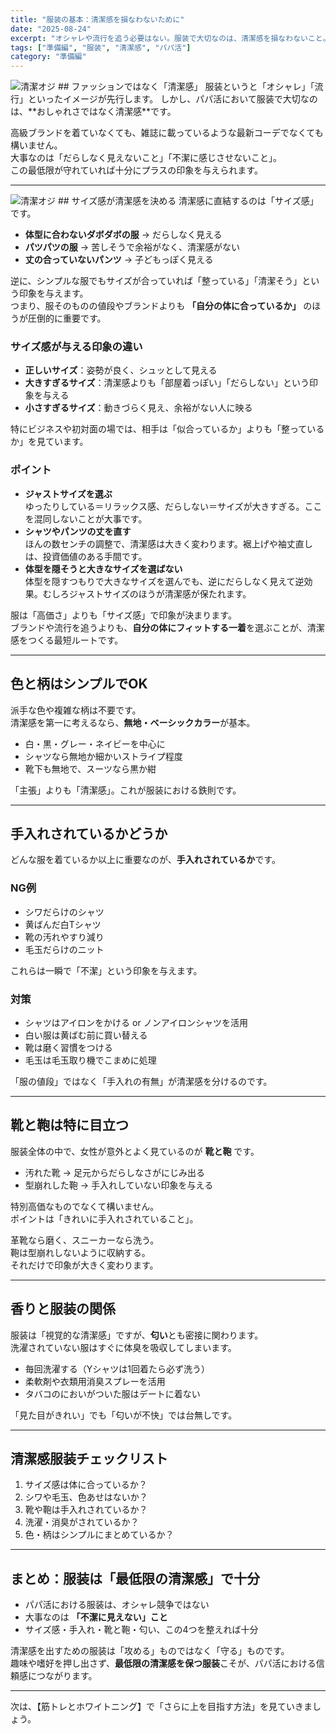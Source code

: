```yaml
---
title: "服装の基本：清潔感を損なわないために"
date: "2025-08-24"
excerpt: "オシャレや流行を追う必要はない。服装で大切なのは、清潔感を損なわないこと。シンプルに、サイズ感と手入れを重視する。"
tags: ["準備編", "服装", "清潔感", "パパ活"]
category: "準備編"
---
```

<img src="https://lastdecade.s3.ap-northeast-1.amazonaws.com/guide/plus_fashion/plus_fashion_1.png" alt="清潔オジ" className="rounded-xl border shadow-sm mt-3" />
## ファッションではなく「清潔感」
服装というと「オシャレ」「流行」といったイメージが先行します。  
しかし、パパ活において服装で大切なのは、**おしゃれさではなく清潔感**です。  

高級ブランドを着ていなくても、雑誌に載っているような最新コーデでなくても構いません。  
大事なのは「だらしなく見えないこと」「不潔に感じさせないこと」。  
この最低限が守れていれば十分にプラスの印象を与えられます。  

---
<img src="https://lastdecade.s3.ap-northeast-1.amazonaws.com/guide/plus_fashion/plus_fashion_2.png" alt="清潔オジ" className="rounded-xl border shadow-sm mt-3" />
## サイズ感が清潔感を決める
清潔感に直結するのは「サイズ感」です。  

- **体型に合わないダボダボの服** → だらしなく見える  
- **パツパツの服** → 苦しそうで余裕がなく、清潔感がない  
- **丈の合っていないパンツ** → 子どもっぽく見える  

逆に、シンプルな服でもサイズが合っていれば「整っている」「清潔そう」という印象を与えます。  
つまり、服そのものの値段やブランドよりも **「自分の体に合っているか」** のほうが圧倒的に重要です。  

### サイズ感が与える印象の違い
- **正しいサイズ**：姿勢が良く、シュッとして見える  
- **大きすぎるサイズ**：清潔感よりも「部屋着っぽい」「だらしない」という印象を与える  
- **小さすぎるサイズ**：動きづらく見え、余裕がない人に映る  

特にビジネスや初対面の場では、相手は「似合っているか」よりも「整っているか」を見ています。  

### ポイント
- **ジャストサイズを選ぶ**  
  ゆったりしている＝リラックス感、だらしない＝サイズが大きすぎる。ここを混同しないことが大事です。  
- **シャツやパンツの丈を直す**  
  ほんの数センチの調整で、清潔感は大きく変わります。裾上げや袖丈直しは、投資価値のある手間です。  
- **体型を隠そうと大きなサイズを選ばない**  
  体型を隠すつもりで大きなサイズを選んでも、逆にだらしなく見えて逆効果。むしろジャストサイズのほうが清潔感が保たれます。  

服は「高価さ」よりも「サイズ感」で印象が決まります。  
ブランドや流行を追うよりも、**自分の体にフィットする一着**を選ぶことが、清潔感をつくる最短ルートです。  


---

## 色と柄はシンプルでOK
派手な色や複雑な柄は不要です。  
清潔感を第一に考えるなら、**無地・ベーシックカラー**が基本。  

- 白・黒・グレー・ネイビーを中心に  
- シャツなら無地か細かいストライプ程度  
- 靴下も無地で、スーツなら黒か紺  

「主張」よりも「清潔感」。これが服装における鉄則です。  

---

## 手入れされているかどうか
どんな服を着ているか以上に重要なのが、**手入れされているか**です。  

### NG例
- シワだらけのシャツ  
- 黄ばんだ白Tシャツ  
- 靴の汚れやすり減り  
- 毛玉だらけのニット  

これらは一瞬で「不潔」という印象を与えます。  

### 対策
- シャツはアイロンをかける or ノンアイロンシャツを活用  
- 白い服は黄ばむ前に買い替える  
- 靴は磨く習慣をつける  
- 毛玉は毛玉取り機でこまめに処理  

「服の値段」ではなく「手入れの有無」が清潔感を分けるのです。  

---

## 靴と鞄は特に目立つ
服装全体の中で、女性が意外とよく見ているのが **靴と鞄** です。  

- 汚れた靴 → 足元からだらしなさがにじみ出る  
- 型崩れした鞄 → 手入れしていない印象を与える  

特別高価なものでなくて構いません。  
ポイントは「きれいに手入れされていること」。  

革靴なら磨く、スニーカーなら洗う。  
鞄は型崩れしないように収納する。  
それだけで印象が大きく変わります。  

---

## 香りと服装の関係
服装は「視覚的な清潔感」ですが、**匂い**とも密接に関わります。  
洗濯されていない服はすぐに体臭を吸収してしまいます。  

- 毎回洗濯する（Yシャツは1回着たら必ず洗う）  
- 柔軟剤や衣類用消臭スプレーを活用  
- タバコのにおいがついた服はデートに着ない  

「見た目がきれい」でも「匂いが不快」では台無しです。  

---

## 清潔感服装チェックリスト
1. サイズ感は体に合っているか？  
2. シワや毛玉、色あせはないか？  
3. 靴や鞄は手入れされているか？  
4. 洗濯・消臭がされているか？  
5. 色・柄はシンプルにまとめているか？  

---

## まとめ：服装は「最低限の清潔感」で十分
- パパ活における服装は、オシャレ競争ではない  
- 大事なのは **「不潔に見えない」こと**  
- サイズ感・手入れ・靴と鞄・匂い、この4つを整えれば十分  

清潔感を出すための服装は「攻める」ものではなく「守る」ものです。  
趣味や嗜好を押し出さず、**最低限の清潔感を保つ服装**こそが、パパ活における信頼感につながります。  

---

次は、【筋トレとホワイトニング】で「さらに上を目指す方法」を見ていきましょう。  

